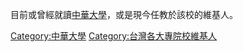 目前或曾經就讀[[中華大學|中華大學]]，或是現今任教於該校的維基人。

[[Category:中華大學|Category:中華大學]]
[[Category:台灣各大專院校維基人|Category:台灣各大專院校維基人]]
